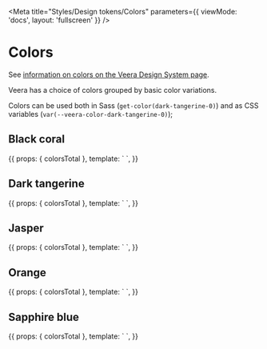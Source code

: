 
<Meta title="Styles/Design tokens/Colors" parameters={{ viewMode: 'docs', layout: 'fullscreen' }} />


# Colors

See [information on colors on the Veera Design System page](https://veera.eesti.ee/3d136290e/p/820875-vrvid/b/845dc1). 

Veera has a choice of colors grouped by basic color variations. 

Colors can be used both in Sass (`get-color(dark-tangerine-0)`) and as CSS variables (`var(--veera-color-dark-tangerine-0)`);

## Black coral

<Story name="Black coral" height="540px">
  {{
    props: { colorsTotal },
    template: `
      <ria-poc-storybook-color-cards>
        <ria-poc-storybook-color-card *ngFor="let _ of [].constructor(colorsTotal); let i = index" label="black-coral-{{ i }}" [ngStyle]="{'--color': 'var(--veera-color-black-coral-' + i}"></ria-poc-storybook-color-card>
      </ria-poc-storybook-color-cards>
    `,
  }}
</Story>

## Dark tangerine

<Story name="Dark tangerine" height="540px">
  {{
    props: { colorsTotal },
    template: `
      <ria-poc-storybook-color-cards>
        <ria-poc-storybook-color-card *ngFor="let _ of [].constructor(colorsTotal); let i = index" label="dark-tangerine-{{ i }}" [ngStyle]="{'--color': 'var(--veera-color-dark-tangerine-' + i}"></ria-poc-storybook-color-card>
      </ria-poc-storybook-color-cards>
    `,
  }}
</Story>

## Jasper

<Story name="Jasper" height="540px">
  {{
    props: { colorsTotal },
    template: `
      <ria-poc-storybook-color-cards>
        <ria-poc-storybook-color-card *ngFor="let _ of [].constructor(colorsTotal); let i = index" label="jasper-{{ i }}" [ngStyle]="{'--color': 'var(--veera-color-jasper-' + i}"></ria-poc-storybook-color-card>
      </ria-poc-storybook-color-cards>
    `,
  }}
</Story>

## Orange

<Story name="Orange" height="540px">
  {{
    props: { colorsTotal },
    template: `
      <ria-poc-storybook-color-cards>
        <ria-poc-storybook-color-card *ngFor="let _ of [].constructor(colorsTotal); let i = index" label="orange-{{ i }}" [ngStyle]="{'--color': 'var(--veera-color-orange-' + i}"></ria-poc-storybook-color-card>
      </ria-poc-storybook-color-cards>
    `,
  }}
</Story>

## Sapphire blue

<Story name="Sapphire blue" height="540px">
  {{
    props: { colorsTotal },
    template: `
      <ria-poc-storybook-color-cards>
        <ria-poc-storybook-color-card *ngFor="let _ of [].constructor(colorsTotal); let i = index" label="sapphire-blue-{{ i }}" [ngStyle]="{'--color': 'var(--veera-color-sapphire-blue-' + i}"></ria-poc-storybook-color-card>
      </ria-poc-storybook-color-cards>
    `,
  }}
</Story>
